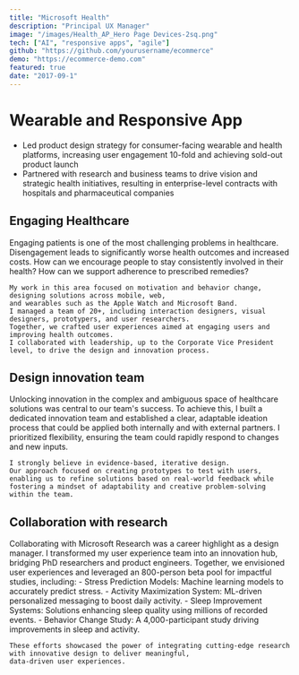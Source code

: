 ```yaml
---
title: "Microsoft Health"
description: "Principal UX Manager"
image: "/images/Health_AP_Hero Page Devices-2sq.png"
tech: ["AI", "responsive apps", "agile"]
github: "https://github.com/yourusername/ecommerce"
demo: "https://ecommerce-demo.com"
featured: true
date: "2017-09-1"
---
```


# Wearable and Responsive App

- Led product design strategy for consumer-facing wearable and health platforms, increasing user engagement 10-fold and achieving sold-out product launch
- Partnered with research and business teams to drive vision and strategic health initiatives, resulting in enterprise-level contracts with hospitals and pharmaceutical companies

## Engaging Healthcare

<ImageGallery>
  <div>
    Engaging patients is one of the most challenging problems in healthcare.
    Disengagement leads to significantly worse health outcomes and increased costs.
    How can we encourage people to stay consistently involved in their health?
    How can we support adherence to prescribed remedies?

    My work in this area focused on motivation and behavior change, designing solutions across mobile, web,
    and wearables such as the Apple Watch and Microsoft Band.
    I managed a team of 20+, including interaction designers, visual designers, prototypers, and user researchers.
    Together, we crafted user experiences aimed at engaging users and improving health outcomes.
    I collaborated with leadership, up to the Corporate Vice President level, to drive the design and innovation process.

  </div>

  <MDXImage
    src="/images/Health_AP_Hero Page Devices-2sq.png"
    alt="Microsoft Band app"
  />
</ImageGallery>

## Design innovation team

<ImageGallery>
  <MDXImage
    src="/images/Health_HVI_phones.png"
    alt="Microsoft Band app"
  />
  
  <div>
    Unlocking innovation in the complex and ambiguous space of healthcare solutions was central to our team's success.
    To achieve this, I built a dedicated innovation team and established a clear,
    adaptable ideation process that could be applied both internally and with external partners.
    I prioritized flexibility, ensuring the team could rapidly respond to changes and new inputs.

    I strongly believe in evidence-based, iterative design.
    Our approach focused on creating prototypes to test with users,
    enabling us to refine solutions based on real-world feedback while fostering a mindset of adaptability and creative problem-solving within the team.

  </div>
</ImageGallery>

## Collaboration with research

<ImageGallery>
  <div>
    Collaborating with Microsoft Research was a career highlight as a design manager.
    I transformed my user experience team into an innovation hub, bridging PhD researchers and product engineers.
    Together, we envisioned user experiences and leveraged an 800-person beta pool for impactful studies, including:
    - Stress Prediction Models: Machine learning models to accurately predict stress.
    - Activity Maximization System: ML-driven personalized messaging to boost daily activity.
    - Sleep Improvement Systems: Solutions enhancing sleep quality using millions of recorded events.
    - Behavior Change Study: A 4,000-participant study driving improvements in sleep and activity.

    These efforts showcased the power of integrating cutting-edge research with innovative design to deliver meaningful,
    data-driven user experiences.

  </div>

  <MDXImage
    src="/images/Health_HVI_surface.png"
    alt="Microsoft Band app"
  />
</ImageGallery>
